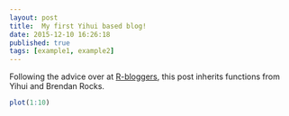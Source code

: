 ```yaml
---
layout: post
title:  My first Yihui based blog!
date: 2015-12-10 16:26:18
published: true
tags: [example1, example2]
---
```


Following the advice over at [R-bloggers](http://www.r-bloggers.com/blogging-with-rmarkdown-knitr-and-jekyll/), this post inherits functions from Yihui and Brendan Rocks.  

```r
plot(1:10)
```
